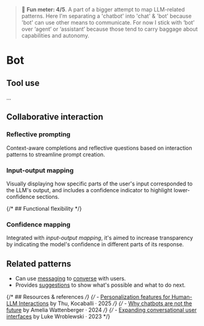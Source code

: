 
<Meta title="Patterns/Bot*" />

> 🙂 **Fun meter: 4/5**. A part of a bigger attempt to map LLM-related patterns.
Here I'm separating a 'chatbot' into 'chat' & 'bot' because 'bot' can use other means to communicate.
For now I stick with ‘bot’ over ‘agent’ or ‘assistant’ because those tend to carry baggage about capabilities and autonomy.

# Bot

## Tool use

...

## Collaborative interaction

### Reflective prompting

Context-aware completions and reflective questions based on interaction patterns to streamline prompt creation.

### Input-output mapping

Visually displaying how specific parts of the user's input corresponded to the LLM's output, and includes a confidence indicator
to highlight lower-confidence sections.

{/* ## Functional flexibility */}

### Confidence mapping

Integrated with *input-output mapping*, it's aimed to increase transparency by indicating the model's confidence in different parts of its response.

## Related patterns

- Can use [messaging](../?path=/docs/compositions-messaging--docs) to [converse](../?path=/docs/patterns-conversation--docs) with users.
- Provides [suggestions](../?path=/docs/patterns-suggestion--docs) to show what's possible and what to do next.

{/* ## Resources & references */}
{/* - [Personalization features for Human-LLM Interactions](https://www.arxiv.org/pdf/2503.00681) by Thu, Kocaballi · 2025 */}
{/* - [Why chatbots are not the future](https://wattenberger.com/thoughts/boo-chatbots) by Amelia Wattenberger · 2024 */}
{/* - [Expanding conversational user interfaces](https://www.lukew.com/ff/entry.asp?2018) by Luke Wroblewski · 2023 */}
